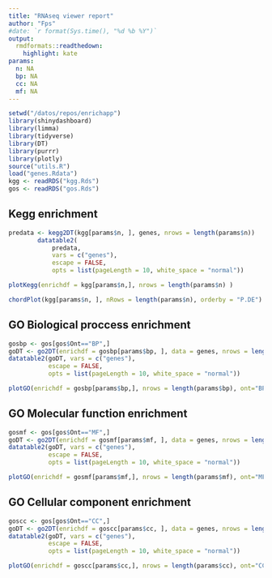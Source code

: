 ```yaml
---
title: "RNAseq viewer report"
author: "Fps"
#date: `r format(Sys.time(), "%d %b %Y")`
output:
  rmdformats::readthedown:
    highlight: kate
params:
  n: NA
  bp: NA
  cc: NA
  mf: NA
---
```



```r
setwd("/datos/repos/enrichapp")
library(shinydashboard)
library(limma)
library(tidyverse)
library(DT)
library(purrr)
library(plotly)
source("utils.R")
load("genes.Rdata")
kgg <- readRDS("kgg.Rds")
gos <- readRDS("gos.Rds")
```

## Kegg enrichment 

```r
predata <- kegg2DT(kgg[params$n, ], genes, nrows = length(params$n))
        datatable2(
            predata,
            vars = c("genes"),
            escape = FALSE,
            opts = list(pageLength = 10, white_space = "normal"))
```

```r
plotKegg(enrichdf = kgg[params$n,], nrows = length(params$n) ) 
```

```r
chordPlot(kgg[params$n, ], nRows = length(params$n), orderby = "P.DE")
```

## GO Biological proccess enrichment

```r
gosbp <- gos[gos$Ont=="BP",]
goDT <- go2DT(enrichdf = gosbp[params$bp, ], data = genes, nrows = length(params$bp))
datatable2(goDT, vars = c("genes"),
           escape = FALSE,
           opts = list(pageLength = 10, white_space = "normal"))
```

```r
plotGO(enrichdf = gosbp[params$bp,], nrows = length(params$bp), ont="BP")
```


## GO Molecular function enrichment

```r
gosmf <- gos[gos$Ont=="MF",]
goDT <- go2DT(enrichdf = gosmf[params$mf, ], data = genes, nrows = length(params$mf))
datatable2(goDT, vars = c("genes"),
           escape = FALSE,
           opts = list(pageLength = 10, white_space = "normal"))
```

```r
plotGO(enrichdf = gosmf[params$mf,], nrows = length(params$mf), ont="MF")
```

## GO Cellular component enrichment 

```r
goscc <- gos[gos$Ont=="CC",]
goDT <- go2DT(enrichdf = goscc[params$cc, ], data = genes, nrows = length(params$cc))
datatable2(goDT, vars = c("genes"),
           escape = FALSE,
           opts = list(pageLength = 10, white_space = "normal"))
```

```r
plotGO(enrichdf = goscc[params$cc,], nrows = length(params$cc), ont="CC")
```
